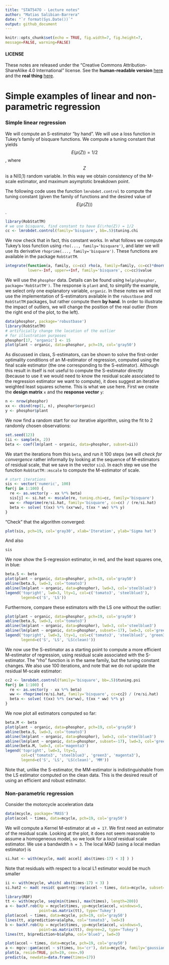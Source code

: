 ```yaml
---
title: "STAT547O - Lecture notes"
author: "Matias Salibian-Barrera"
date: "`r format(Sys.Date())`"
output: github_document
---
```

  
  ```r
knitr::opts_chunk$set(echo = TRUE, fig.width=7, fig.height=7, 
message=FALSE, warning=FALSE)
```

#### LICENSE
These notes are released under the 
"Creative Commons Attribution-ShareAlike 4.0 International" license. 
See the **human-readable version** [here](https://creativecommons.org/licenses/by-sa/4.0/)
and the **real thing** [here](https://creativecommons.org/licenses/by-sa/4.0/legalcode). 

# Simple examples of linear and non-parametric regression

### Simple linear regression

We will compute an S-estimator "by hand". We will use 
a loss function in Tukey's family of bisquare functions. 
We compute a tuning constant that yields $$E(\rho(Z)) = 1/2$$,
where $$Z$$ is a N(0,1) random variable. In this way we 
obtain consistency of the M-scale estimator, and maximum 
asymptotic breakdown point. 

The following code uses the function `lmrobdet.control` to
compute the tuning constant (given the family of functions 
and the desired value of $$E(\rho(Z)))$$. 

```r
library(RobStatTM)
# we use bisquare, find constant to have E(\rho(Z)) = 1/2
cc <- lmrobdet.control(family='bisquare', bb=.5)$tuning.chi
```
We now check that in fact, this constant works. 
In what follows we compute Tukey's loss function using 
`rho(..., family='bisquare')`, and later we will
use its derivative
`rhoprime(..., family='bisquare')`. These functions
are available in the package `RobStatTM`. 
```r
integrate(function(a, family, cc=cc) rho(a, family=family, cc=cc)*dnorm(a), 
          lower=-Inf, upper=+Inf, family='bisquare', cc=cc)$value
```
We will use the `phosphor` data. 
Details can be found using `help(phosphor, package='RobStatTM')`. 
The response is `plant` and, 
to simplify the example, we select only one explanatory variable,
`organic`.
In these notes we will not use the implementation of S-estimators
available in the `robustbase` and `RobStatTM` packages, but 
rather compute them **by hand**. 
In order to illustrate the impact of outliers, we will 
change the position of the real outlier (from the 
right end of the plot, to the left).
```r
data(phosphor, package='robustbase')
library(RobStatTM)
# artificially change the location of the outlier 
# for illustration purposes
phosphor[17, 'organic'] <- 15
plot(plant ~ organic, data=phosphor, pch=19, col='gray50')
```

As discussed in class, S-estimators, can be shown to solve
the first-order optimality conditions of an M-estimator of
regression, computed using the final scale estimator
(the one corresponding to the S-estimator). Although this
result in itself is not useful to compute the S-estimator
directly (because to use it we would need to know the
residual scale associated to the regression estimator
we want to compute), it does suggest an iterative 
weighted least squares scheme. This is what we use
here. First we create the **design matrix** `x` and the 
**response vector** `y`: 
```r
n <- nrow(phosphor)
xx <- cbind(rep(1, n), phosphor$organic)
y <- phosphor$plant
```
We now find a random start for our iterative algorithm, 
using the fit to 2 randomly chosen observations:
```r
set.seed(123)
(ii <- sample(n, 2))
beta <- coef(lm(plant ~ organic, data=phosphor, subset=ii))
```
We start the iterations from this `beta`, and run it 
100 steps (we will *check for convergence* rather informally
by looking at the sequence of M-estimators of residual scale, 
that we save in the vector `sis`). In each step we use
the function `RobStatTM::mscale` to compute the M-estimator
of scale. 
```r
# start iterations
sis <- vector('numeric', 100)
for(j in 1:100) {
  re <- as.vector(y - xx %*% beta) 
  sis[j] <- si.hat <- mscale(re, tuning.chi=cc, family='bisquare') 
  ww <- rhoprime(re/si.hat, family='bisquare', cc=cc) / (re/si.hat)
  beta <- solve( t(xx) %*% (xx*ww), t(xx * ww) %*% y) 
}
```

"Check" that the algorithm converged:
```r
plot(sis, pch=19, col='gray30', xlab='Iteration', ylab='Sigma hat')
```

And also
```r
sis
```

We now show the S-regression estimator, in red, and the least squares
one, in blue:
```r
beta.S <- beta
plot(plant ~ organic, data=phosphor, pch=19, col='gray50')
abline(beta.S, lwd=3, col='tomato3')
abline(lm(plant ~ organic, data=phosphor), lwd=3, col='steelblue3')
legend('topright', lwd=3, lty=1, col=c('tomato3', 'steelblue3'), 
       legend=c('S', 'LS'))
```

Furthermore, compare these estimators with the LS one without 
the outlier:
```r
plot(plant ~ organic, data=phosphor, pch=19, col='gray50')
abline(beta.S, lwd=3, col='tomato3')
abline(lm(plant ~ organic, data=phosphor), lwd=3, col='steelblue3')
abline(lm(plant ~ organic, data=phosphor, subset=-17), lwd=3, col='green3')
legend('topright', lwd=3, lty=1, col=c('tomato3', 'steelblue3', 'green3'), 
       legend=c('S', 'LS', 'LS(clean)'))
```

We now use the S-estimator as a starting point to compute a more
efficient M-estimator of regression, using residual scale associated
with the S-estimator. The "rho" function is in the same 
family, but the tuning constant changes. We also
use 100 iterations, and note that we do not update the
residual M-scale estimator:
```r
cc2 <- lmrobdet.control(family='bisquare', bb=.5)$tuning.psi
for(j in 1:100) {
  re <- as.vector(y - xx %*% beta)
  ww <- rhoprime(re/si.hat, family='bisquare', cc=cc2) / (re/si.hat)
  beta <- solve( t(xx) %*% (xx*ww), t(xx * ww) %*% y) 
}
```
We now plot all estimators computed so far:
```r
beta.M <- beta
plot(plant ~ organic, data=phosphor, pch=19, col='gray50')
abline(beta.S, lwd=3, col='tomato3')
abline(lm(plant ~ organic, data=phosphor), lwd=3, col='steelblue3')
abline(lm(plant ~ organic, data=phosphor, subset=-17), lwd=3, col='green3')
abline(beta.M, lwd=3, col='magenta3')
legend('topright', lwd=3, lty=1, 
       col=c('tomato3', 'steelblue3', 'green3', 'magenta3'), 
       legend=c('S', 'LS', 'LS(clean)', 'MM'))
```

Note that, unlike the S-estimator, the MM-estimator is indistinguishable from the 
LS estimator computed on the clean data. This is the desired
result of using an efficient and robust estimator. 

<!-- #### A bad start -->

<!-- ```{r bad} -->
<!-- beta <- coef(lm(plant ~ organic, data=phosphor)) -->
<!-- for(j in 1:100) { -->
<!--   re <- as.vector(y - xx %*% beta)  -->
<!--   sis[j] <- si.hat <- mscale(re, tuning.chi=cc, family='bisquare')  -->
<!--   ww <- rhoprime(re/si.hat, family='bisquare', cc=cc) / (re/si.hat) -->
<!--   beta <- solve( t(xx) %*% (xx*ww), t(xx * ww) %*% y)  -->
<!-- } -->
<!-- plot(plant ~ organic, data=phosphor, pch=19, col='gray50') -->
<!-- abline(beta, lwd=3, col='hotpink') -->
<!-- abline(lm(plant ~ organic, data=phosphor), lwd=3, col='steelblue3') -->
<!-- ``` -->

<!-- # a2 <- robustbase::lmrob(plant ~ organic, data=phosphor) -->
<!-- # beta2 <- a2$init.S$coef -->
<!-- # re2 <- as.vector(y - xx%*%beta2) -->
<!-- # sum( rho(re2/a2$init.S$scale, family='bisquare', cc=cc) ) / 16 -->
<!-- # sum( rho(re/si.hat, family='bisquare', cc=cc) ) / 16 -->



<!-- ```{r u} -->
<!-- myc <- lmrobdet.control(family='bisquare', efficiency=0.85) -->
<!-- ph.M <- lmrobM(plant ~ inorg, data=phosphor, control=myc) -->
<!-- plot(plant ~ inorg, data=phosphor, pch=19, cex=1.2) -->
<!-- abline(ph.M, lwd=2, col='tomato3') -->
<!-- legend(5, 160, legend='lmrobM fit', lwd=2, col='tomato3') -->
<!-- ``` -->

### Non-parametric regression

Consider the motorcycle acceleration data
```r
data(mcycle, package='MASS')
plot(accel ~ times, data=mcycle, pch=19, col='gray50')
```

We will compute a Kernel M-estimator at `x0 = 17`. 
We first need an estimator of the residual scale. 
Looking at the plot, it does not seem reasonable to 
assume a homogeneous model, so we look for a 
*local* residual scale estimator. We use a 
bandwidth `h = 3`. The local MAD (using a 
local median estimator) is
```r
si.hat <- with(mcycle, mad( accel[ abs(times-17) < 3] ) )
```
Note that residuals with respect to a local L1 estimator
would be much smaller
```r
ii <- with(mcycle, which( abs(times-17) < 3) )
si.hat2 <- mad( resid( quantreg::rq(accel ~ times, data=mcycle, subset=ii) ) )
```

```r
library(RBF)
tt <- with(mcycle, seq(min(times), max(times), length=200))
a <- backf.rob(Xp = mcycle$times, yp=mcycle$accel, windows=5, 
               point=as.matrix(tt), type='Tukey') 
plot(accel ~ times, data=mcycle, pch=19, col='gray50')
lines(tt, a$prediction+a$alpha, col='tomato3', lwd=3)
b <- backf.rob(Xp = mcycle$times, yp=mcycle$accel, windows=5, 
               point=as.matrix(tt), degree=2, type='Tukey')
lines(tt, b$prediction+b$alpha, col='blue3', lwd=3)
```

```r
plot(accel ~ times, data=mcycle, pch=19, col='gray50')
a <- mgcv::gam(accel ~ s(times, bs='cr'), data=mcycle, family='gaussian')
plot(a, resid=TRUE, pch=19, cex=.9)
predict(a, newdata=data.frame(times=17))
```
